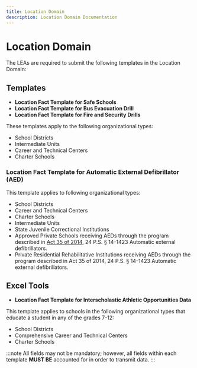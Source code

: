 ```yaml
---
title: Location Domain
description: Location Domain Documentation
---
```


# Location Domain

The LEAs are required to submit the following templates in the Location Domain:

## Templates

- **Location Fact Template for Safe Schools**
- **Location Fact Template for Bus Evacuation Drill**
- **Location Fact Template for Fire and Security Drills**

These templates apply to the following organizational types:
- School Districts
- Intermediate Units
- Career and Technical Centers
- Charter Schools


### Location Fact Template for Automatic External Defibrillator (AED)

This template applies to following organizational types:
- School Districts
- Career and Technical Centers
- Charter Schools
- Intermediate Units
- State Juvenile Correctional Institutions
- Approved Private Schools receiving AEDs through the program described in [Act 35 of 2014](https://www.legis.state.pa.us/cfdocs/legis/LI/uconsCheck.cfm?txtType=HTM&yr=1949&sessInd=0&smthLwInd=0&act=0014.&chpt=014.&subchpt=000.&sctn=023.&subsctn=000.), 24 P.S. § 14-1423 Automatic external defibrillators.
- Private Residential Rehabilitative Institutions receiving AEDs through the program described in Act 35 of 2014, 24 P.S. § 14-1423 Automatic external defibrillators.

## Excel Tools

- **Location Fact Template for Interscholastic Athletic Opportunities Data**

This template applies to schools in the following organizational types that educate a student in any of the grades 7-12:
- School Districts
- Comprehensive Career and Technical Centers
- Charter Schools

:::note
All fields may not be mandatory; however, all fields within each template **MUST BE** accounted for in order to transmit data.
:::